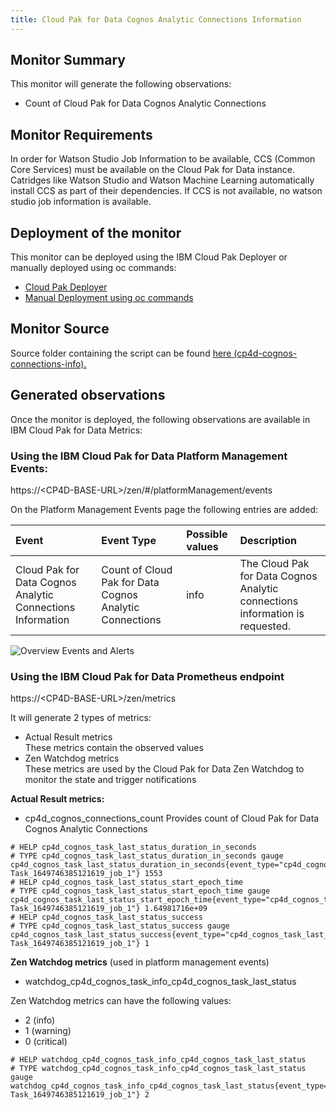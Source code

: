 ```yaml
---
title: Cloud Pak for Data Cognos Analytic Connections Information
---
```


## Monitor Summary

This monitor will generate the following observations:  
- Count of Cloud Pak for Data Cognos Analytic Connections  

## Monitor Requirements

In order for Watson Studio Job Information to be available, CCS (Common Core Services) must be available on the Cloud Pak for Data instance. Catridges like Watson Studio and Watson Machine Learning automatically install CCS as part of their dependencies. If CCS is not available, no watson studio job information is available.

## Deployment of the monitor

This monitor can be deployed using the IBM Cloud Pak Deployer or manually deployed using oc commands:
- [Cloud Pak Deployer](/monitors/cp4d-cognos-connections-info/deployer) 
- [Manual Deployment using oc commands](/monitors/cp4d-cognos-connections-info/manual)

## Monitor Source

Source folder containing the script can be found  [here (cp4d-cognos-connections-info).](https://github.ibm.com/CloudPakDeployer/cloud-pak-deployer-monitors/tree/master/cp4d-cognos-connections-info) 

## Generated observations

Once the monitor is deployed, the following observations are available in IBM Cloud Pak for Data Metrics:

### Using the IBM Cloud Pak for Data Platform Management Events:

https://&lt;CP4D-BASE-URL&gt;/zen/#/platformManagement/events

On the Platform Management Events page the following entries are added:

| Event   | Event Type      | Possible values | Description |
|:----------|:-------------|:------|:----------|
| Cloud Pak for Data Cognos Analytic Connections Information |Count of Cloud Pak for Data Cognos Analytic Connections |info| The Cloud Pak for Data Cognos Analytic connections information is requested. |

![Overview Events and Alerts](cp4d_events.png?raw=true "Overview Events and Alerts")

### Using the IBM Cloud Pak for Data Prometheus endpoint
https://&lt;CP4D-BASE-URL&gt;/zen/metrics

It will generate 2 types of metrics:
- Actual Result metrics  
  These metrics contain the observed values
- Zen Watchdog metrics  
  These metrics are used by the Cloud Pak for Data Zen Watchdog to monitor the state and trigger notifications

**Actual Result metrics:**
- cp4d_cognos_connections_count
  Provides count of Cloud Pak for Data Cognos Analytic Connections

```
# HELP cp4d_cognos_task_last_status_duration_in_seconds 
# TYPE cp4d_cognos_task_last_status_duration_in_seconds gauge
cp4d_cognos_task_last_status_duration_in_seconds{event_type="cp4d_cognos_task_last_status",monitor_type="cp4d_cognos_task_info",reference="Cognos Task_1649746385121619_job_1"} 1553
# HELP cp4d_cognos_task_last_status_start_epoch_time 
# TYPE cp4d_cognos_task_last_status_start_epoch_time gauge
cp4d_cognos_task_last_status_start_epoch_time{event_type="cp4d_cognos_task_last_status",monitor_type="cp4d_cognos_task_info",reference="Cognos Task_1649746385121619_job_1"} 1.64981716e+09
# HELP cp4d_cognos_task_last_status_success 
# TYPE cp4d_cognos_task_last_status_success gauge
cp4d_cognos_task_last_status_success{event_type="cp4d_cognos_task_last_status",monitor_type="cp4d_cognos_task_info",reference="Cognos Task_1649746385121619_job_1"} 1
```

**Zen Watchdog metrics** (used in platform management events)
- watchdog_cp4d_cognos_task_info_cp4d_cognos_task_last_status
  
Zen Watchdog metrics can have the following values:
- 2 (info)
- 1 (warning)
- 0 (critical)

```
# HELP watchdog_cp4d_cognos_task_info_cp4d_cognos_task_last_status 
# TYPE watchdog_cp4d_cognos_task_info_cp4d_cognos_task_last_status gauge
watchdog_cp4d_cognos_task_info_cp4d_cognos_task_last_status{event_type="cp4d_cognos_task_last_status",monitor_type="cp4d_cognos_task_info",reference="Cognos Task_1649746385121619_job_1"} 2
```







